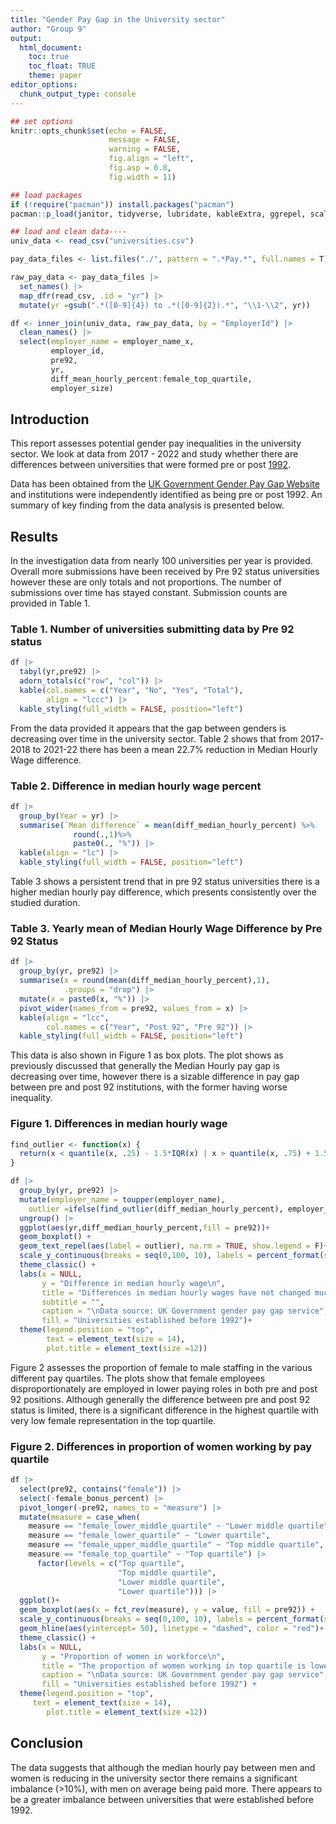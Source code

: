```yaml
---
title: "Gender Pay Gap in the University sector"
author: "Group 9"
output: 
  html_document:
    toc: true
    toc_float: TRUE
    theme: paper
editor_options: 
  chunk_output_type: console
---
```


```r

## set options 
knitr::opts_chunk$set(echo = FALSE,
                      message = FALSE,
                      warning = FALSE,
                      fig.align = "left", 
                      fig.asp = 0.8, 
                      fig.width = 11)

## load packages
if (!require("pacman")) install.packages("pacman")
pacman::p_load(janitor, tidyverse, lubridate, kableExtra, ggrepel, scales)

## load and clean data----
univ_data <- read_csv("universities.csv")

pay_data_files <- list.files("./", pattern = ".*Pay.*", full.names = T) 

raw_pay_data <- pay_data_files |> 
  set_names() |> 
  map_dfr(read_csv, .id = "yr") |> 
  mutate(yr =gsub(".*([0-9]{4}) to .*([0-9]{2}).*", "\\1-\\2", yr))

df <- inner_join(univ_data, raw_pay_data, by = "EmployerId") |> 
  clean_names() |> 
  select(employer_name = employer_name_x, 
         employer_id, 
         pre92, 
         yr, 
         diff_mean_hourly_percent:female_top_quartile,
         employer_size) 

```

## Introduction

This report assesses potential gender pay inequalities in the university sector. We look at data from 2017 - 2022 and study whether there are differences between universities that were formed pre or post [1992](https://en.wikipedia.org/wiki/Post-1992_university).

Data has been obtained from the [UK Government Gender Pay Gap Website](https://gender-pay-gap.service.gov.uk) and institutions were independently identified as being pre or post 1992. An summary of key finding from the data analysis is presented below.

## Results

In the investigation data from nearly 100 universities per year is provided. Overall more submissions have been received by Pre 92 status universities however these are only totals and not proportions. The number of submissions over time has stayed constant. Submission counts are provided in Table 1. 

### Table 1. Number of universities submitting data by Pre 92 status 
```r
df |> 
  tabyl(yr,pre92) |> 
  adorn_totals(c("row", "col")) |> 
  kable(col.names = c("Year", "No", "Yes", "Total"),
        align = "lccc") |> 
  kable_styling(full_width = FALSE, position="left")
```

From the data provided it appears that the gap between genders is decreasing over time in the university sector. Table 2 shows that from 2017-2018 to 2021-22 there has been a mean 22.7% reduction in Median Hourly Wage difference.

### Table 2. Difference in median hourly wage percent
```r
df |> 
  group_by(Year = yr) |> 
  summarise(`Mean difference` = mean(diff_median_hourly_percent) %>% 
              round(.,1)%>%
              paste0(., "%")) |> 
  kable(align = "lc") |> 
  kable_styling(full_width = FALSE, position="left")

```

Table 3 shows a persistent trend that in pre 92 status universities there is a higher median hourly pay difference, which presents consistently over the studied duration. 

### Table 3. Yearly mean of Median Hourly Wage Difference by Pre 92 Status
```r
df |> 
  group_by(yr, pre92) |> 
  summarise(x = round(mean(diff_median_hourly_percent),1), 
            .groups = "drop") |> 
  mutate(x = paste0(x, "%")) |> 
  pivot_wider(names_from = pre92, values_from = x) |> 
  kable(align = "lcc", 
        col.names = c("Year", "Post 92", "Pre 92")) |> 
  kable_styling(full_width = FALSE, position="left")
```

This data is also shown in Figure 1 as box plots. The plot shows as previously discussed that generally the Median Hourly pay gap is decreasing over time, however there is a sizable difference in pay gap between pre and post 92 institutions, with the former having worse inequality.

### Figure 1. Differences in median hourly wage
```r

find_outlier <- function(x) {
  return(x < quantile(x, .25) - 1.5*IQR(x) | x > quantile(x, .75) + 1.5*IQR(x))
}

df |> 
  group_by(yr, pre92) |> 
  mutate(employer_name = toupper(employer_name),
    outlier =ifelse(find_outlier(diff_median_hourly_percent), employer_name, NA)) |> 
  ungroup() |> 
  ggplot(aes(yr,diff_median_hourly_percent,fill = pre92))+
  geom_boxplot() +
  geom_text_repel(aes(label = outlier), na.rm = TRUE, show.legend = F)+
  scale_y_continuous(breaks = seq(0,100, 10), labels = percent_format(scale = 1))+
  theme_classic() +
  labs(x = NULL, 
       y = "Difference in median hourly wage\n", 
       title = "Differences in median hourly wages have not changed much in last five years.\nUniversities established before 1992 have higher median differences compared to those established after 1992.",
       subtitle = "",
       caption = "\nData source: UK Government gender pay gap service", 
       fill = "Universities established before 1992")+
  theme(legend.position = "top", 
        text = element_text(size = 14), 
        plot.title = element_text(size =12))
```

Figure 2 assesses the proportion of female to male staffing in the various different pay quartiles. The plots show that female employees disproportionately are employed in lower paying roles in both pre and post 92 positions. Although generally the difference between pre and post 92 status is limited, there is a significant difference in the highest quartile with very low female representation in the top quartile.

### Figure 2. Differences in proportion of women working by pay quartile
```r
df |> 
  select(pre92, contains("female")) |> 
  select(-female_bonus_percent) |> 
  pivot_longer(-pre92, names_to = "measure") |> 
  mutate(measure = case_when(
    measure == "female_lower_middle_quartile" ~ "Lower middle quartile",
    measure == "female_lower_quartile" ~ "Lower quartile",
    measure == "female_upper_middle_quartile" ~ "Top middle quartile",
    measure == "female_top_quartile" ~ "Top quartile") |> 
      factor(levels = c("Top quartile", 
                        "Top middle quartile",
                        "Lower middle quartile",
                        "Lower quartile"))) |> 
  ggplot()+
  geom_boxplot(aes(x = fct_rev(measure), y = value, fill = pre92)) +
  scale_y_continuous(breaks = seq(0,100, 10), labels = percent_format(scale = 1))+
  geom_hline(aes(yintercept= 50), linetype = "dashed", color = "red")+
  theme_classic() +
  labs(x = NULL, 
       y = "Proportion of women in workforce\n", 
       title = "The proportion of women working in top quartile is lower compared to other quartiles.\nUniversities established before 1992 have lower proportion of women in top quartile compared to those established after 1992.",
       caption = "\nData source: UK Government gender pay gap service",
       fill = "Universities established before 1992") +
  theme(legend.position = "top",
     text = element_text(size = 14), 
        plot.title = element_text(size =12))
```


## Conclusion

The data suggests that although the median hourly pay between men and women is reducing in the university sector there remains a significant imbalance (>10%), with men on average being paid more. There appears to be a greater imbalance between universities that were established before 1992.

